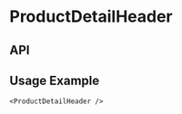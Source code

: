 
<Meta
  title="Components/ProductDetailHeader"
  component={ProductDetailHeader}
  decorators={[withKnobs]}
/>

# ProductDetailHeader

<Preview>
  <Story name="Base component">
    <ProductDetailHeader
      className={ProductDetailHeaderFixture.className}
      description={ProductDetailHeaderFixture.description}
      id={ProductDetailHeaderFixture.id}
      productName={ProductDetailHeaderFixture.productName}
      theme={ProductDetailHeaderFixture.theme}
    />
  </Story>
</Preview>

## API

<Props of={ProductDetailHeader} />

## Usage Example

```
<ProductDetailHeader />
```
